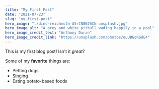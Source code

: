 ```yaml
---
title: "My First Post"
date: "2021-07-23"
slug: "my-first-post"
hero_image: "./dino-reichmuth-A5rCN8626Ck-unsplash.jpg"
hero_image_alt: "A grey and white pitbull wading happily in a pool"
hero_image_credit_text: "Anthony Duran"
hero_image_credit_link: "https://unsplash.com/photos/eLUBGqKGdE4"
---
```


This is my first blog post! Isn't it *great*?

Some of my **favorite** things are:

* Petting dogs
* Singing
* Eating potato-based foods
